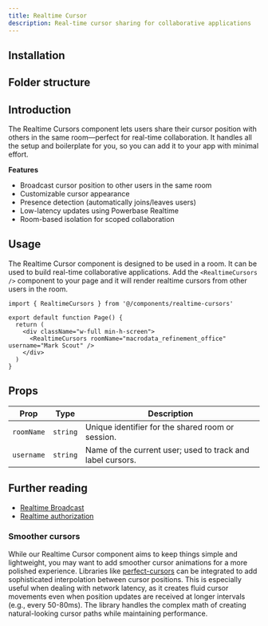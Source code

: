 ```yaml
---
title: Realtime Cursor
description: Real-time cursor sharing for collaborative applications
---
```


<div className="flex flex-row -space-x-px w-full">
  <BlockPreview name="realtime-cursor-demo" isPair />
  <BlockPreview name="realtime-cursor-demo" isPair />
</div>

## Installation

<BlockItem
  name="realtime-cursor-react"
  description="Renders realtime cursors from other users in a room."
/>

## Folder structure

<RegistryBlock itemName="realtime-cursor-react" />

## Introduction

The Realtime Cursors component lets users share their cursor position with others in the same room—perfect for real-time collaboration. It handles all the setup and boilerplate for you, so you can add it to your app with minimal effort.

**Features**

- Broadcast cursor position to other users in the same room
- Customizable cursor appearance
- Presence detection (automatically joins/leaves users)
- Low-latency updates using Powerbase Realtime
- Room-based isolation for scoped collaboration

## Usage

The Realtime Cursor component is designed to be used in a room. It can be used to build real-time collaborative applications. Add the `<RealtimeCursors />` component to your page and it will render realtime cursors from other users in the room.

```tsx
import { RealtimeCursors } from '@/components/realtime-cursors'

export default function Page() {
  return (
    <div className="w-full min-h-screen">
      <RealtimeCursors roomName="macrodata_refinement_office" username="Mark Scout" />
    </div>
  )
}
```

## Props

| Prop       | Type     | Description                                                |
| ---------- | -------- | ---------------------------------------------------------- |
| `roomName` | `string` | Unique identifier for the shared room or session.          |
| `username` | `string` | Name of the current user; used to track and label cursors. |

## Further reading

- [Realtime Broadcast](https://powerbase.club/docs/guides/realtime/broadcast)
- [Realtime authorization](https://powerbase.club/docs/guides/realtime/authorization)

### Smoother cursors

While our Realtime Cursor component aims to keep things simple and lightweight, you may want to add smoother cursor animations for a more polished experience. Libraries like [perfect-cursors](https://github.com/steveruizok/perfect-cursors) can be integrated to add sophisticated interpolation between cursor positions. This is especially useful when dealing with network latency, as it creates fluid cursor movements even when position updates are received at longer intervals (e.g., every 50-80ms). The library handles the complex math of creating natural-looking cursor paths while maintaining performance.

